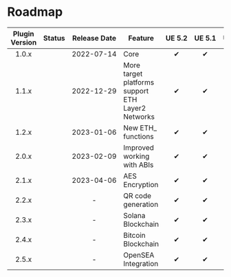 
# Roadmap

| Plugin Version |   Status    |      Release Date       | Feature                                               | <nobr>UE 5.2</nobr> | <nobr>UE 5.1</nobr> | <nobr>UE 5.0</nobr> |    <nobr>UE 4.27</nobr>    |
|:--------------:|:-----------:|:-----------------------:|-------------------------------------------------------|:-------------------:|:-------------------:|:-------------------:|:--------------------------:|
|     1.0.x      | <Released/> | <nobr>2022-07-14</nobr> | Core                                                  |          ✔          |          ✔          |          ✔          |             ✔              |
|     1.1.x      | <Released/> | <nobr>2022-12-29</nobr> | More target platforms support<br/>ETH Layer2 Networks |          ✔          |          ✔          |          ✔          |             ✔              |
|     1.2.x      | <Released/> | <nobr>2023-01-06</nobr> | New ETH_ functions                                    |          ✔          |          ✔          |          ✔          |             ✔              |
|     2.0.x      | <Released/> | <nobr>2023-02-09</nobr> | Improved working with ABIs                            |          ✔          |          ✔          |          ✔          |             ✔              |
|     2.1.x      | <Released/> | <nobr>2023-04-06</nobr> | AES Encryption                                        |          ✔          |          ✔          |          ✔          |             ✔              |
|     2.2.x      | <Planned/>  |            -            | QR code generation                                    |          ✔          |          ✔          |          ✔          | <UE version="Deprecated"/> |
|     2.3.x      | <Planned/>  |            -            | Solana Blockchain                                     |          ✔          |          ✔          |          ✔          | <UE version="Deprecated"/> |
|     2.4.x      | <Planned/>  |            -            | Bitcoin Blockchain                                    |          ✔          |          ✔          |          ✔          | <UE version="Deprecated"/> |
|     2.5.x      | <Planned/>  |            -            | OpenSEA Integration                                   |          ✔          |          ✔          |          ✔          | <UE version="Deprecated"/> |

